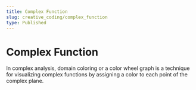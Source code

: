 ```yaml
---
title: Complex Function
slug: creative_coding/complex_function
type: Published
---
```



# Complex Function

<Suspense>
  <Preview />
</Suspense>

In complex analysis, domain coloring or a color wheel graph is a
technique for visualizing complex functions by assigning a color to
each point of the complex plane.
